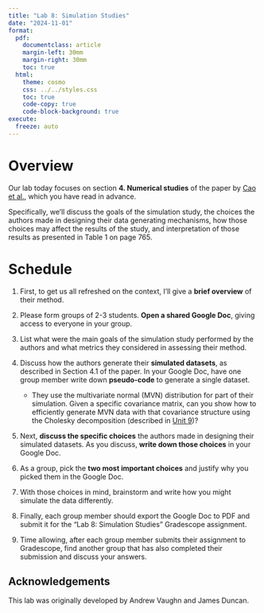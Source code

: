 ```yaml
---
title: "Lab 8: Simulation Studies"
date: "2024-11-01"
format:
  pdf:
    documentclass: article
    margin-left: 30mm
    margin-right: 30mm
    toc: true
  html:
    theme: cosmo
    css: ../../styles.css
    toc: true
    code-copy: true
    code-block-background: true
execute:
  freeze: auto
---
```


# Overview

Our lab today focuses on section **4. Numerical studies** of the paper by
[Cao et al.](https://github.com/berkeley-stat243/stat243-fall-2023/blob/main/ps/cao_etal_2015.pdf),
which you have read in advance.

Specifically, we'll discuss the goals of the simulation study, the choices the
authors made in designing their data generating mechanisms, how those choices
may affect the results of the study, and interpretation of those results as
presented in Table 1 on page 765.

# Schedule

1. First, to get us all refreshed on the context, I'll give a **brief overview**
   of their method.

2. Please form groups of 2-3 students. **Open a shared Google Doc**, giving
   access to everyone in your group.

3. List what were the main goals of the simulation study performed by the
   authors and what metrics they considered in assessing their method.

4. Discuss how the authors generate their **simulated datasets**, as described
   in Section 4.1 of the paper. In your Google Doc, have one group member write
   down **pseudo-code** to generate a single dataset.
   - They use the multivariate normal (MVN) distribution for part of their
     simulation. Given a specific covariance matrix, can you show how to
     efficiently generate MVN data with that covariance structure using the
     Cholesky decomposition (described in [Unit 9](/units/unit9-sim.html))?

5. Next, **discuss the specific choices** the authors made in designing their
   simulated datasets. As you discuss, **write down those choices** in your
   Google Doc.

6. As a group, pick the **two most important choices** and justify why you
   picked them in the Google Doc.

7. With those choices in mind, brainstorm and write how you might simulate the
   data differently.

8. Finally, each group member should export the Google Doc to PDF and submit it
   for the "Lab 8: Simulation Studies" Gradescope assignment.

9. Time allowing, after each group member submits their assignment to
   Gradescope, find another group that has also completed their submission and
   discuss your answers.

## Acknowledgements

This lab was originally developed by Andrew Vaughn and James Duncan.
